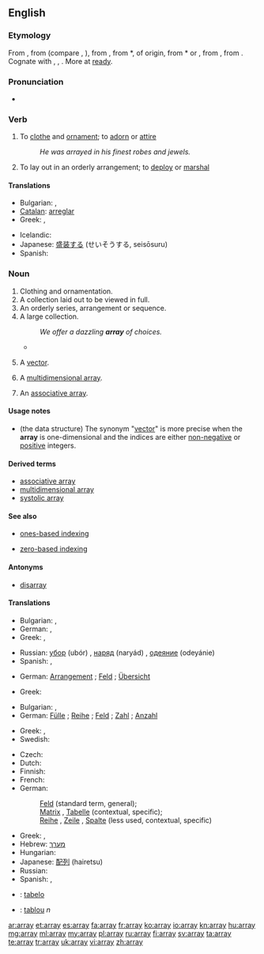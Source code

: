 ==English==

===Etymology===
From {{etyl|enm}} {{term|arrayen|lang=enm}}, from {{etyl|xno}} {{term|arayer|lang=xno}} (compare {{etyl|fro|-}} {{term|arayer|lang=fro}}, {{term|areer||to put in order|lang=fro}}), from {{etyl|ML.}} {{term|arredo|arrēdō|to put in order, arrange, array|lang=la}}, from {{etyl|ML.}} *{{term||rēdum|preparation, order|lang=la}}, of {{etyl|gem}} origin, from {{etyl|frk}} *{{term||reida|preparation, order|lang=frk}} or {{etyl|got}} {{term|𐌲𐌰𐍂𐌰𐌹𐌳𐍃||tr=garaids|ready, prepared|lang=got}}, from {{proto|Germanic|raidaz||raidiz|ready|lang=en}}, from {{proto|Indo-European|reidʰ-|to put in order, ease, make comfortable|lang=en}}. Cognate with {{etyl|goh|-}} {{term|gireiti|gireiti|preparation|lang=goh}}, {{etyl|ofs|-}} {{term|rede|rēde|ready|lang=ofs}}, {{etyl|ang|-}} {{term|geræde|ġerǣde|preparation, equipment|lang=ang}}. More at [[ready]].

===Pronunciation===
* {{audio|en-us-array.ogg|Audio (US)}}
*: {{rhymes|eɪ}}

===Verb===
{{en-verb|arrays|arraying|arrayed|arrayed}}

# To [[clothe]] and [[ornament]]; to [[adorn]] or [[attire]]
#: ''He was arrayed in his finest robes and jewels.''
# To lay out in an orderly arrangement; to [[deploy]] or [[marshal]]

====Translations====
{{trans-top|to clothe/ornament}}
* Bulgarian: {{t+|bg|обличам}},  {{t|bg|украсявам}}
* [[Catalan]]: [[arreglar]]
* Greek: {{t|el|στολίζω|tr=stolízo|sc=Grek}}, {{t|el|ντύνω|tr=ntýno|sc=Grek}}
{{trans-mid}}
* Icelandic: {{t+|is|klæða}}
* Japanese: [[盛装する]] (せいそうする, seisōsuru)
* Spanish: {{t+|es|arreglar}}
{{trans-bottom}}

===Noun===
{{en-noun}}

# Clothing and ornamentation.
# A collection laid out to be viewed in full.
# An orderly series, arrangement or sequence.
# A large collection.
#: ''We offer a dazzling '''array''' of choices.''
#*{{quote-news
|year=2011
|date=October 23
|author=Phil McNulty
|title=Man Utd   1 - 6   Man City
|work=BBC Sport
|url=http://news.bbc.co.uk/sport2/hi/football/15325536.stm
|page=
|passage=Mario Balotelli, in the headlines for accidentally setting his house ablaze with fireworks, put City on their way with goals either side of the interval as United struggled to contain the '''array''' of attacking talent in front of them.}}
# {{programming}} A [[vector]].
# {{programming}} A [[multidimensional array]].
# {{computing}} An [[associative array]].

====Usage notes====
* {{programming}} (the data structure)  The synonym "[[vector]]" is more precise when the '''array''' is one-dimensional and the indices are either [[non-negative]] or [[positive]] integers.

====Derived terms====
* [[associative array]]
* [[multidimensional array]]
* [[systolic array]]

====See also====
* {{computing}} [[ones-based indexing]]
* {{computing}} [[zero-based indexing]]

====Antonyms====
* {{sense|orderly series}} [[disarray]]

====Translations====
{{trans-top|clothing/ornamentation}}
* Bulgarian: {{t|bg|облекло}},  {{t|bg|носия}}
* German: {{t+|de|Tracht|f}}, {{t+|de|Bekleidung|f}}
* Greek: {{t|el|στολή|f|tr=stolí|sc=Grek}}, {{t|el|σύνολο|n|tr=sýnolo|sc=Grek}}
{{trans-mid}}
* Russian: [[убор]] (ubór) {{m}}, [[наряд]] (naryád) {{m}}, [[одеяние]] (odeyánie) {{n}}
* Spanish: {{t|es|atavío|m}}, {{t|es|galas|m|p}}
{{trans-bottom}}

{{trans-top|collection laid out}}
* German: [[Arrangement]] {{n}}; [[Feld]] {{n}}; [[Übersicht]] {{f}}
{{trans-mid}}
* Greek: {{t|el|σειρά|f|tr=seirá|sc=Grek}}
{{trans-bottom}}

{{trans-top|large collection}}
* Bulgarian: {{t+|bg|маса}},  {{t+|bg|множество}}
* German: [[Fülle]] {{f}}; [[Reihe]] {{f}}; [[Feld]] {{n}}; [[Zahl]] {{f}}; [[Anzahl]] {{f}}
{{trans-mid}}
* Greek: {{t|el|σειρά|f|tr=seirá|sc=Grek}}, {{t|el|διάταξη|f|tr=diátaxi|sc=Grek}}
* Swedish: {{t+|sv|samling|c}}
{{trans-bottom}}

<!-- should this be the same trans section for all the computing definitions? -->
{{trans-top|computing - arrangement of memory elements}}
* Czech: {{t+|cs|pole|n}}
* Dutch: {{t+|nl|reeks|f}}
* Finnish: {{t+|fi|taulukko}}
* French: {{t+|fr|tableau|m}}
* German:
*: [[Feld]] {{n}} (standard term, general);
*: [[Matrix]] {{f}}, [[Tabelle]] {{f}} (contextual, specific);
*: [[Reihe]] {{f}}, [[Zeile]] {{f}}, [[Spalte]] {{f}} (less used, contextual, specific)
{{trans-mid}}
* Greek: {{t|el|παράταξη|f|tr=parátaxi|sc=Grek}}, {{t|el|σειρά|f|tr=seirá|sc=Grek}}
* Hebrew: [[מערך]] {{m}}
* Hungarian: {{t+|hu|tömb}}
* Japanese: [[配列]] (hairetsu)
* Russian: {{t+|ru|массив|m}}
* Spanish: {{t+|es|vector|m}}, {{t-|es|arreglo|m}}
{{trans-bottom}}

{{checktrans-top}}
* {{ttbc|io}}: [[tabelo]]
* {{ttbc|ro}}: [[tablou]] ''n''
{{trans-bottom}}

[[ar:array]]
[[et:array]]
[[es:array]]
[[fa:array]]
[[fr:array]]
[[ko:array]]
[[io:array]]
[[kn:array]]
[[hu:array]]
[[mg:array]]
[[ml:array]]
[[my:array]]
[[pl:array]]
[[ru:array]]
[[fi:array]]
[[sv:array]]
[[ta:array]]
[[te:array]]
[[tr:array]]
[[uk:array]]
[[vi:array]]
[[zh:array]]